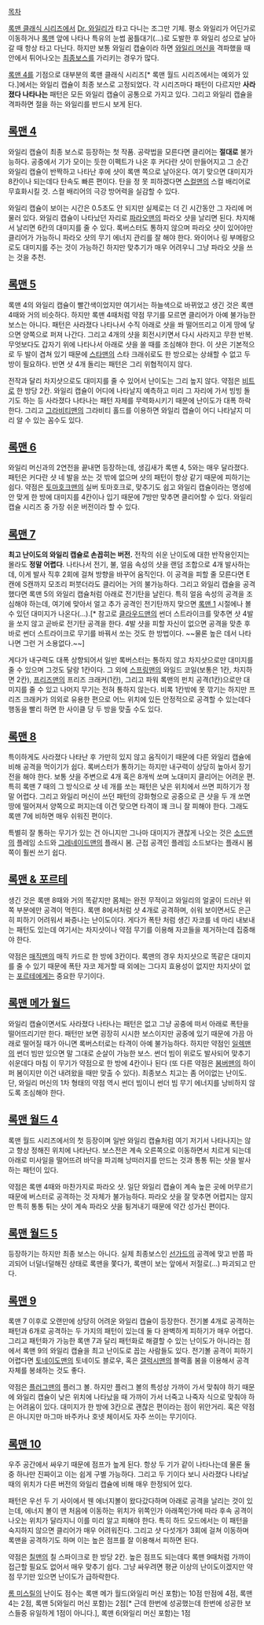 [[목차]]

[[록맨 클래식 시리즈]]에서 [[Dr. 와일리]]가 타고 다니는 조그만 기체. 평소 와일리가 어딘가로 이동하거나 [[록맨]] 앞에 나타나 특유의 눈썹 꿈틀대기(...)로 도발한 후 와일리 성으로 날아갈 때 항상 타고 다닌다. 하지만 보통 와일리 캡슐이라 하면 [[와일리 머신]]을 격파했을 때 안에서 튀어나오는 [[최종보스]]를 가리키는 경우가 많다. 

[[록맨 4]]를 기점으로 대부분의 록맨 클래식 시리즈[* 록맨 월드 시리즈에서는 예외가 있다.]에서는 와일리 캡슐이 최종 보스로 고정되었다. 각 시리즈마다 패턴이 다르지만 '''사라졌다 나타나는''' 패턴은 모든 와일리 캡슐이 공통으로 가지고 있다. 그리고 와일리 캡슐을 격파하면 절을 하는 와일리를 반드시 보게 된다. 

== [[록맨 4]] ==
와일리 캡슐이 최종 보스로 등장하는 첫 작품. 공략법을 모른다면 클리어는 '''절대로''' 불가능하다. 공중에서 기가 모이는 듯한 이펙트가 나온 후 커다란 샷이 만들어지고 그 순간 와일리 캡슐이 반짝하고 나타난 후에 샷이 록맨 쪽으로 날아온다. 여기 맞으면 대미지가 8칸이나 되는데다 탄속도 빠른 편이다. 탄을 정 못 피하겠다면 [[스컬맨]]의 스컬 배리어로 무효화시킬 것. 스컬 배리어의 극강 방어력을 실감할 수 있다. 

와일리 캡슐이 보이는 시간은 0.5초도 안 되지만 실제로는 더 긴 시간동안 그 자리에 머물러 있다. 와일리 캡슐이 나타났던 자리로 [[파라오맨]]의 파라오 샷을 날리면 된다. 차지해서 날리면 6칸의 대미지를 줄 수 있다. 록버스터도 통하지 않으며 파라오 샷이 있어야만 클리어가 가능하니 파라오 샷의 무기 에너지 관리를 잘 해야 한다. 와이어나 링 부메랑으로도 대미지를 주는 것이 가능하긴 하지만 맞추기가 매우 어려우니 그냥 파라오 샷을 쓰는 것을 추천. 

== [[록맨 5]] ==
록맨 4의 와일리 캡슐이 빨간색이었지만 여기서는 하늘색으로 바뀌었고 생긴 것은 록맨 4때와 거의 비슷하다. 하지만 록맨 4때처럼 약점 무기를 모르면 클리어가 아예 불가능한 보스는 아니다. 패턴은 사라졌다 나타나서 수직 아래로 샷을 쏴 떨어뜨리고 이게 땅에 닿으면 양쪽으로 퍼져 나간다. 그리고 4개의 샷을 회전시키면서 다시 사라지고 무한 반복. 무엇보다도 갑자기 위에 나타나서 아래로 샷을 쏠 때를 조심해야 한다. 이 샷은 기본적으로 두 발이 겹쳐 있기 때문에 [[스타맨]]의 스타 크래쉬로도 한 방으로는 상쇄할 수 없고 두 방이 필요하다. 반면 샷 4개 돌리는 패턴은 그리 위협적이지 않다. 

전작과 달리 차지샷으로도 대미지를 줄 수 있어서 난이도는 그리 높지 않다. 약점은 [[비트]]로 한 방당 2칸. 와일리 캡슐이 어디에 나타날지 예측하고 미리 그 자리에 가서 빙빙 돌기도 하는 등 사라졌다 나타나는 패턴 자체를 무력화시키기 때문에 난이도가 대폭 하락한다. 그리고 [[그라비티맨]]의 그라비티 홀드를 이용하면 와일리 캡슐이 어디 나타날지 미리 알 수 있는 꼼수도 있다. 

== [[록맨 6]] ==
와일리 머신과의 2연전을 끝내면 등장하는데, 생김새가 록맨 4, 5와는 매우 달라졌다. 패턴은 커다란 샷 네 발을 쏘는 것 밖에 없으며 샷의 패턴이 항상 같기 때문에 피하기는 쉽다. 약점은 [[토마호크맨]]의 실버 토마호크로, 맞추기도 쉽고 와일리 캡슐이라는 명성에 안 맞게 한 방에 대미지를 4칸이나 입기 때문에 7방만 맞추면 클리어할 수 있다. 와일리 캡슐 시리즈 중 가장 쉬운 버전이라 할 수 있다. 

== [[록맨 7]] == 
'''최고 난이도의 와일리 캡슐로 손꼽히는 버전.''' 전작의 쉬운 난이도에 대한 반작용인지는 몰라도 '''정말 어렵다'''. 나타나서 전기, 불, 얼음 속성의 샷을 랜덤 조합으로 4개 발사하는데, 이게 발사 직후 2회에 걸쳐 방향을 바꾸어 움직인다. 이 공격을 피할 줄 모른다면 E캔에 S캔까지 모조리 퍼붓더라도 클리어는 거의 불가능하다. 그리고 와일리 캡슐을 공격했다면 록맨 5의 와일리 캡슐처럼 아래로 전기탄을 날린다. 특히 얼음 속성의 공격을 조심해야 하는데, 여기에 맞아서 얼고 추가 공격인 전기탄까지 맞으면 [[록맨 1]] 시절에나 볼 수 있던 대미지가 나온다(...).[* 참고로 [[클라우드맨]]의 썬더 스트라이크를 맞추면 샷 4발을 쏘지 않고 곧바로 전기탄 공격을 한다. 4발 샷을 피할 자신이 없으면 공격을 맞춘 후 바로 썬더 스트라이크로 무기를 바꿔서 쏘는 것도 한 방법이다. ~~물론 높은 데서 나타나면 그런 거 소용없다.~~]

게다가 내구력도 대폭 상향되어서 일반 록버스터는 통하지 않고 차지샷으로만 대미지를 줄 수 있으며 그것도 달랑 1칸이다. 그 외에 [[스프링맨]]의 와일드 코일(보통은 1칸, 차지하면 2칸), [[프리즈맨]]의 프리즈 크래커(1칸), 그리고 파워 록맨의 펀치 공격(1칸)으로만 대미지를 줄 수 있고 나머지 무기는 전혀 통하지 않는다. 비록 1칸밖에 못 깎기는 하지만 프리즈 크래커가 의외로 유용한 편으로 어느 위치에 있든 안정적으로 공격할 수 있는데다 행동을 빨리 하면 한 사이클 당 두 방을 맞출 수도 있다. 

== [[록맨 8]] == 
특이하게도 사라졌다 나타난 후 가만히 있지 않고 움직이기 때문에 다른 와일리 캡슐에 비해 공격을 먹이기가 쉽다. 록버스터가 통하기는 하지만 내구력이 상당히 높아서 장기전을 해야 한다. 보통 샷을 주변으로 4개 혹은 8개씩 쏘며 노대미지 클리어는 어려운 편. 특히 록맨 7 때의 그 방식으로 샷 네 개를 쏘는 패턴은 낮은 위치에서 쓰면 피하기가 정말 어렵다. 그리고 와일리 머신이 쓰던 패턴의 강화형으로 공중으로 큰 샷을 두 개 쏘면 땅에 떨어져서 양쪽으로 퍼지는데 이건 맞으면 타격이 꽤 크니 잘 피해야 한다. 그래도 록맨 7에 비하면 매우 쉬워진 편이다. 

특별히 잘 통하는 무기가 있는 건 아니지만 그나마 대미지가 괜찮게 나오는 것은 [[소드맨]]의 플레임 소드와 [[그레네이드맨]]의 플래시 봄. 근접 공격인 플레임 소드보다는 플래시 봄 쪽이 훨씬 쓰기 쉽다. 

== [[록맨 & 포르테]] ==
생긴 것은 록맨 8때와 거의 똑같지만 몸체는 완전 무적이고 와일리의 얼굴이 드러난 위쪽 부분에만 공격이 먹힌다. 록맨 8에서처럼 샷 4개로 공격하며, 쉬워 보이면서도 은근히 피하기 어려워서 짜증나는 난이도이다. 게다가 폭탄 처럼 생긴 자코를 네 마리 내보내는 패턴도 있는데 여기서는 차지샷이나 약점 무기를 이용해 자코들을 제거하는데 집중해야 한다. 

약점은 [[매직맨]]의 매직 카드로 한 방에 3칸이다. 록맨의 경우 차지샷으로 똑같은 대미지를 줄 수 있기 때문에 폭탄 자코 제거할 때 외에는 그다지 효용성이 없지만 차지샷이 없는 [[포르테]]에게는 중요한 무기이다. 

== [[록맨 메가 월드]] ==
와일리 캡슐이면서도 사라졌다 나타나는 패턴은 없고 그냥 공중에 떠서 아래로 폭탄을 떨어뜨리기만 한다. 패턴만 보면 굉장히 시시한 보스이지만 공중에 있기 때문에 가끔 아래로 떨어질 때가 아니면 록버스터로는 타격이 아예 불가능하다. 하지만 약점인 [[일렉맨]]의 썬더 빔만 있으면 말 그대로 순살이 가능한 보스. 썬더 빔이 위로도 발사되어 맞추기 쉬운데다 마침 이 무기가 약점으로 한 방에 4칸이나 된다 (또 다른 약점은 [[봄버맨]]의 하이퍼 봄이지만 이건 내려왔을 때만 맞출 수 있다). 최종보스 치고는 좀 어이없는 난이도. 단, 와일리 머신의 1차 형태의 약점 역시 썬더 빔이니 썬더 빔 무기 에너지를 낭비하지 않도록 조심해야 한다. 

== [[록맨 월드 4]] ==
록맨 월드 시리즈에서의 첫 등장이며 일반 와일리 캡슐처럼 여기 저기서 나타나지는 않고 항상 정해진 위치에 나타난다. 보스전은 계속 오른쪽으로 이동하면서 치르게 되는데 아래로 미사일을 떨어뜨려 바닥을 파괴해 낭떠러지를 만드는 것과 통통 튀는 샷을 발사하는 패턴이 있다. 

약점은 록맨 4때와 마찬가지로 파라오 샷. 일단 와일리 캡슐이 계속 높은 곳에 머무르기 때문에 버스터로 공격하는 것 자체가 불가능하다. 파라오 샷을 잘 맞추면 어렵지는 않지만 특히 통통 튀는 샷이 계속 파라오 샷을 튕겨내기 때문에 약간 성가신 편이다. 

== [[록맨 월드 5]] ==
등장하기는 하지만 최종 보스는 아니다. 실제 최종보스인 [[선가드]]의 공격에 맞고 반쯤 파괴되어 너덜너덜해진 상태로 록맨을 쫓다가, 록맨이 보는 앞에서 저절로(...) 파괴되고 만다. 

== [[록맨 9]] ==
록맨 7 이후로 오랜만에 상당히 어려운 와일리 캡슐이 등장한다. 전기볼 4개로 공격하는 패턴과 6개로 공격하는 두 가지의 패턴이 있는데 둘 다 완벽하게 피하기가 매우 어렵다. 그리고 패턴화가 가능한 록맨 7과 달리 패턴화로 해결할 수 있는 난이도가 아니라는 점에서 록맨 9의 와일리 캡슐을 최고 난이도로 꼽는 사람들도 있다. 전기볼 공격이 피하기 어렵다면 [[토네이도맨]]의 토네이도 블로우, 혹은 [[갤럭시맨]]의 블랙홀 봄을 이용해서 공격 자체를 봉쇄하는 것도 좋다. 

약점은 [[플러그맨]]의 플러그 볼. 하지만 플러그 볼의 특성상 가까이 가서 맞춰야 하기 때문에 와일리 캡슐이 낮은 위치에 나타났을 때 가까이 가서 너죽고 나죽자 식으로 맞춰야 하는 어려움이 있다. 대미지가 한 방에 3칸으로 괜찮은 편이라는 점이 위안거리. 혹은 약점은 아니지만 마그마 바주카나 호넷 체이서도 자주 쓰이는 무기이다. 

== [[록맨 10]] ==
우주 공간에서 싸우기 때문에 점프가 높게 된다. 항상 두 기가 같이 나타나는데 물론 둘 중 하나만 진짜이고 이는 쉽게 구별 가능하다. 그리고 두 기이다 보니 사라졌다 나타날 때의 위치가 다른 버전의 와일리 캡슐에 비해 매우 한정되어 있다. 

패턴은 우선 두 기 사이에서 웬 에너지볼이 왔다갔다하며 아래로 공격을 날리는 것이 있는데, 에너지 볼이 맨 처음에 이동하는 위치가 위쪽인가 아래쪽인가에 따라 후속 공격이 나오는 위치가 달라지니 이를 미리 알고 피해야 한다. 특히 하드 모드에서는 이 패턴을 숙지하지 않으면 클리어가 매우 어려워진다. 그리고 샷 다섯개가 3회에 걸쳐 이동하며 록맨을 공격하기도 하며 이는 높은 점프를 잘 이용해서 피하면 된다. 

약점은 [[칠맨]]의 칠 스파이크로 한 방당 2칸. 높은 점프도 되는데다 록맨 9때처럼 가까이 접근할 필요도 없어서 매우 맞추기 쉽다. 그냥 싸우려면 평균 이상의 난이도이겠지만 약점 무기만 있으면 난이도가 급하락한다. 

[[롬 미스릴]]의 난이도 점수는 록맨 메가 월드(와일리 머신 포함)는 10점 만점에 4점, 록맨 4는 2점, 록맨 5(와일리 머신 포함)는 2점[* 근데 한번에 성공했는데 한번에 성공한 보스들중 유일하게 1점이 아니다.], 록맨 6(와일리 머신 포함)는 1점
